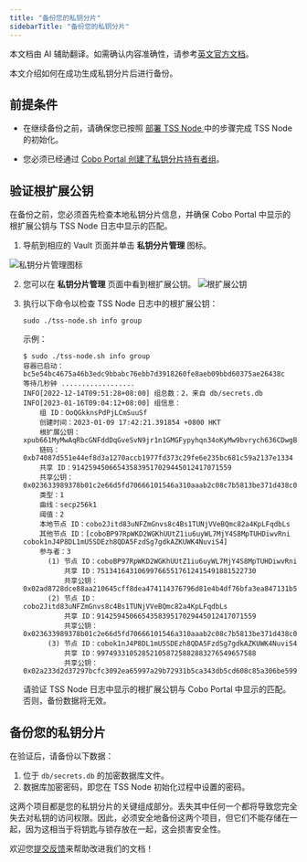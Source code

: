 ```yaml
---
title: "备份您的私钥分片"
sidebarTitle: "备份您的私钥分片"
---
```

<Note>本文档由 AI 辅助翻译。如需确认内容准确性，请参考[英文官方文档](https://www.cobo.com/developers/v2/guides/overview/introduction)。</Note>

本文介绍如何在成功生成私钥分片后进行备份。

## 前提条件

- 在继续备份之前，请确保您已按照 [部署 TSS Node ](/v2_cn/guides/mpc-wallets/server-co-signer/tss-node-deployment) 中的步骤完成 TSS Node 的初始化。

- 您必须已经通过 [Cobo Portal 创建了私钥分片持有者组](https://manuals.cobo.com/en/portal/mpc-wallets/ocw/holder-group-overview)。


## 验证根扩展公钥

在备份之前，您必须首先检查本地私钥分片信息，并确保 Cobo Portal 中显示的根扩展公钥与 TSS Node 日志中显示的匹配。

1. 导航到相应的 Vault 页面并单击 **私钥分片管理** 图标。

<img src="/v2_cn/images/guides/public-key-icon.png" className="screenshot_full_screen" alt="私钥分片管理图标"></img>

2. 您可以在 **私钥分片管理** 页面中看到根扩展公钥。
<img src="/v2_cn/images/guides/extended-public-key.png" className="screenshot_modal" alt="根扩展公钥"></img>

3. 执行以下命令以检查 TSS Node 日志中的根扩展公钥：

   ```
   sudo ./tss-node.sh info group
   ```

   示例：
   
   ```
   $ sudo ./tss-node.sh info group
   容器已启动：bc5e54bc4675a46b3edc9bbabc76ebb7d3918260fe8aeb09bbd60375ae26438c
   等待几秒钟 ..................
   INFO[2022-12-14T09:51:28+08:00] 组总数：2，来自 db/secrets.db
   INFO[2023-01-16T09:04:12+08:00] 组信息：
       组 ID：OoQGkknsPdPjLCmSuuSf
       创建时间：2023-01-09 17:42:21.391854 +0800 HKT
       根扩展公钥：xpub661MyMwAqRbcGNFddDqGveSvN9jr1n1GMGFypyhqn34oKyMw9bvrych636CDwgBbLjdLgQRoQtmqPucPb1pZQVBZq3tuXXTQX8wP3JMWAak
       链码：0xb74087d551e44ef8d3a1270accb1977fd373c29fe6e235bc681c59a2137e1334
       共享 ID：914259450665435839517029445012417071559
       共享公钥：0x023633989378b01c2e66d5fd70666101546a310aaab2c08c7b5813be371d438c0d
       类型：1
       曲线：secp256k1
       阈值：2
       本地节点 ID：cobo2Jitd83uNFZmGnvs8c4Bs1TUNjVVeBQmc82a4KpLFqdbLs
       其他节点 ID：[coboBP97RpWKD2WGKhUUtZ1iu6uyWL7MjY4S8MpTUHDiwvRni cobok1nJ4P8DL1mU5SDEzh8QDA5FzdSg7gdkAZKUWK4NuviS4]
       参与者：3
         (1) 节点 ID：coboBP97RpWKD2WGKhUUtZ1iu6uyWL7MjY4S8MpTUHDiwvRni
             共享 ID：751341643106997665517612415491881522730
             共享公钥：0x02ad8728dce88aa210645cff8dea474114376796d81e4b4df76bfa3ea847131b57
         (2) 节点 ID：cobo2Jitd83uNFZmGnvs8c4Bs1TUNjVVeBQmc82a4KpLFqdbLs
             共享 ID：914259450665435839517029445012417071559
             共享公钥：0x023633989378b01c2e66d5fd70666101546a310aaab2c08c7b5813be371d438c0d
         (3) 节点 ID：cobok1nJ4P8DL1mU5SDEzh8QDA5FzdSg7gdkAZKUWK4NuviS4
             共享 ID：997493310528521058725882883276549657588
             共享公钥：0x02a233d2d37297bcfc3092ea65997a29b72931b5ca343db5cd608c85a306be5994
   ```

   请验证 TSS Node 日志中显示的根扩展公钥与 Cobo Portal 中显示的匹配。否则，备份数据将无效。

## 备份您的私钥分片

在验证后，请备份以下数据：

1. 位于 `db/secrets.db` 的加密数据库文件。
2. 数据库加密密码，即您在 TSS Node 初始化过程中设置的密码。

这两个项目都是您的私钥分片的关键组成部分。丢失其中任何一个都将导致您完全失去对私钥的访问权限。因此，必须安全地备份这两个项目，但它们不能存储在一起，因为这相当于将钥匙与锁存放在一起，这会损害安全性。

<Tip>欢迎您[提交反馈](https://forms.zohopublic.com/cobo/form/DocumentFeedbackForm/formperma/QvLOhxJv1_JMsJ-1dleZ8Itb_7rzN-LtgvsDdxosoVI)来帮助改进我们的文档！</Tip>